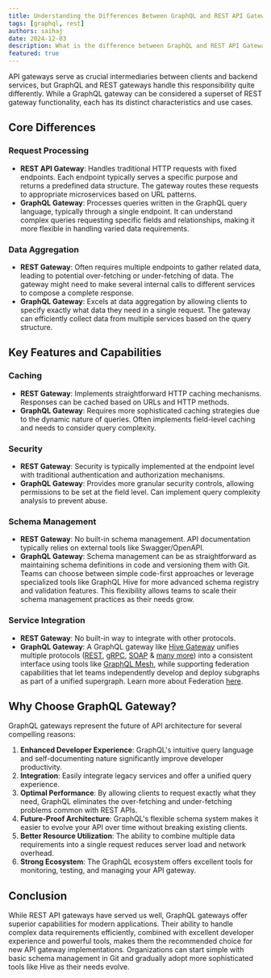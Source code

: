 ```yaml
---
title: Understanding the Differences Between GraphQL and REST API Gateways
tags: [graphql, rest]
authors: saihaj
date: 2024-12-03
description: What is the difference between GraphQL and REST API Gateway?
featured: true
---
```


API gateways serve as crucial intermediaries between clients and backend services, but GraphQL and
REST gateways handle this responsibility quite differently. While a GraphQL gateway can be
considered a superset of REST gateway functionality, each has its distinct characteristics and use
cases.

## Core Differences

### Request Processing

- **REST API Gateway**: Handles traditional HTTP requests with fixed endpoints. Each endpoint
  typically serves a specific purpose and returns a predefined data structure. The gateway routes
  these requests to appropriate microservices based on URL patterns.
- **GraphQL Gateway**: Processes queries written in the GraphQL query language, typically through a
  single endpoint. It can understand complex queries requesting specific fields and relationships,
  making it more flexible in handling varied data requirements.

### Data Aggregation

- **REST Gateway**: Often requires multiple endpoints to gather related data, leading to potential
  over-fetching or under-fetching of data. The gateway might need to make several internal calls to
  different services to compose a complete response.
- **GraphQL Gateway**: Excels at data aggregation by allowing clients to specify exactly what data
  they need in a single request. The gateway can efficiently collect data from multiple services
  based on the query structure.

## Key Features and Capabilities

### Caching

- **REST Gateway**: Implements straightforward HTTP caching mechanisms. Responses can be cached
  based on URLs and HTTP methods.
- **GraphQL Gateway**: Requires more sophisticated caching strategies due to the dynamic nature of
  queries. Often implements field-level caching and needs to consider query complexity.

### Security

- **REST Gateway**: Security is typically implemented at the endpoint level with traditional
  authentication and authorization mechanisms.
- **GraphQL Gateway**: Provides more granular security controls, allowing permissions to be set at
  the field level. Can implement query complexity analysis to prevent abuse.

### Schema Management

- **REST Gateway**: No built-in schema management. API documentation typically relies on external
  tools like Swagger/OpenAPI.
- **GraphQL Gateway**: Schema management can be as straightforward as maintaining schema definitions
  in code and versioning them with Git. Teams can choose between simple code-first approaches or
  leverage specialized tools like GraphQL Hive for more advanced schema registry and validation
  features. This flexibility allows teams to scale their schema management practices as their needs
  grow.

### Service Integration

- **REST Gateway**: No built-in way to integrate with other protocols.
- **GraphQL Gateway**: A GraphQL gateway like
  [Hive Gateway](https://the-guild.dev/graphql/hive/docs/gateway?utm_source=the_guild&utm_medium=blog&utm_campaign=understanding-the-differences-between-graphql-and-rest-api-gateways)
  unifies multiple protocols
  ([REST](https://the-guild.dev/graphql/mesh/v1/source-handlers/openapi?utm_source=the_guild&utm_medium=blog&utm_campaign=understanding-the-differences-between-graphql-and-rest-api-gateways),
  [gRPC](https://the-guild.dev/graphql/mesh/v1/source-handlers/grpc?utm_source=the_guild&utm_medium=blog&utm_campaign=understanding-the-differences-between-graphql-and-rest-api-gateways),
  [SOAP](https://the-guild.dev/graphql/mesh/v1/source-handlers/soap?utm_source=the_guild&utm_medium=blog&utm_campaign=understanding-the-differences-between-graphql-and-rest-api-gateways)
  &
  [many more](https://the-guild.dev/graphql/mesh/v1/source-handlers?utm_source=the_guild&utm_medium=blog&utm_campaign=understanding-the-differences-between-graphql-and-rest-api-gateways))
  into a consistent interface using tools like
  [GraphQL Mesh](https://the-guild.dev/graphql/mesh?utm_source=the_guild&utm_medium=blog&utm_campaign=understanding-the-differences-between-graphql-and-rest-api-gateways),
  while supporting federation capabilities that let teams independently develop and deploy subgraphs
  as part of a unified supergraph. Learn more about Federation
  [here](https://the-guild.dev/graphql/hive/federation?utm_source=the_guild&utm_medium=blog&utm_campaign=understanding-the-differences-between-graphql-and-rest-api-gateways).

## Why Choose GraphQL Gateway?

GraphQL gateways represent the future of API architecture for several compelling reasons:

1. **Enhanced Developer Experience**: GraphQL's intuitive query language and self-documenting nature
   significantly improve developer productivity.
2. **Integration**: Easily integrate legacy services and offer a unified query experience.
3. **Optimal Performance**: By allowing clients to request exactly what they need, GraphQL
   eliminates the over-fetching and under-fetching problems common with REST APIs.
4. **Future-Proof Architecture**: GraphQL's flexible schema system makes it easier to evolve your
   API over time without breaking existing clients.
5. **Better Resource Utilization**: The ability to combine multiple data requirements into a single
   request reduces server load and network overhead.
6. **Strong Ecosystem**: The GraphQL ecosystem offers excellent tools for monitoring, testing, and
   managing your API gateway.

## Conclusion

While REST API gateways have served us well, GraphQL gateways offer superior capabilities for modern
applications. Their ability to handle complex data requirements efficiently, combined with excellent
developer experience and powerful tools, makes them the recommended choice for new API gateway
implementations. Organizations can start simple with basic schema management in Git and gradually
adopt more sophisticated tools like Hive as their needs evolve.

